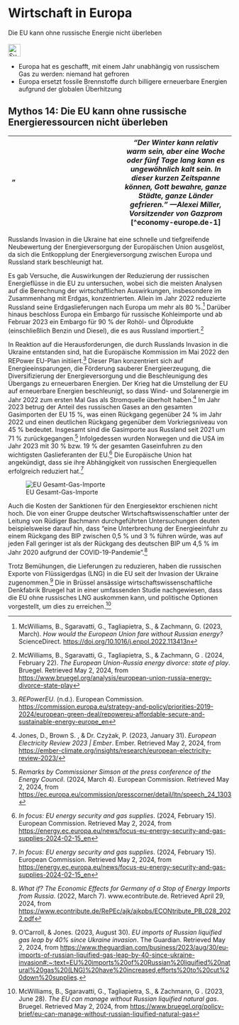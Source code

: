 # Wirtschaft in Europa {#sec-economy-europe}

::: {.callout-caution title=„Mythos“}
Die EU kann ohne russische Energie nicht überleben
[<br></br>![Suche nach Stichwort in EUvsDisinfo](../all_common_img/EUvsDisinfo_400x240.jpg){height=2em}](https://euvsdisinfo.eu/disinformation-cases/?text=(economy%7Cinflation)%20russia&sort=relevance)
:::

::: {.callout-tip title=„Wahrheit“}
- Europa hat es geschafft, mit einem Jahr unabhängig von russischem Gas zu werden: niemand hat gefroren
- Europa ersetzt fossile Brennstoffe durch billigere erneuerbare Energien aufgrund der globalen Überhitzung
:::

## **Mythos 14: Die EU kann ohne russische Energieressourcen nicht überleben** {#mythos-14:-die-eu-kann-ohne-russische-energieressourcen-nicht-überleben}

| ” | *“Der Winter kann relativ warm sein, aber eine Woche oder fünf Tage lang kann es ungewöhnlich kalt sein. In dieser kurzen Zeitspanne können, Gott bewahre, ganze Städte, ganze Länder gefrieren.” —Alexei Miller, Vorsitzender von Gazprom* [^economy-europe.de-1] |
| :---- | ----- |

Russlands Invasion in die Ukraine hat eine schnelle und tiefgreifende Neubewertung der Energieversorgung der Europäischen Union ausgelöst, da sich die Entkopplung der Energieversorgung zwischen Europa und Russland stark beschleunigt hat.

Es gab Versuche, die Auswirkungen der Reduzierung der russischen Energieflüsse in die EU zu untersuchen, wobei sich die meisten Analysen auf die Berechnung der wirtschaftlichen Auswirkungen, insbesondere im Zusammenhang mit Erdgas, konzentrierten. Allein im Jahr 2022 reduzierte Russland seine Erdgaslieferungen nach Europa um mehr als 80 %.[^economy-europe.de-2] Darüber hinaus beschloss Europa ein Embargo für russische Kohleimporte und ab Februar 2023 ein Embargo für 90 % der Rohöl- und Ölprodukte (einschließlich Benzin und Diesel), die es aus Russland importiert.[^economy-europe.de-3]

In Reaktion auf die Herausforderungen, die durch Russlands Invasion in die Ukraine entstanden sind, hat die Europäische Kommission im Mai 2022 den REPower EU-Plan initiiert.[^economy-europe.de-4] Dieser Plan konzentriert sich auf Energieeinsparungen, die Förderung sauberer Energieerzeugung, die Diversifizierung der Energieversorgung und die Beschleunigung des Übergangs zu erneuerbaren Energien. Der Krieg hat die Umstellung der EU auf erneuerbare Energien beschleunigt, so dass Wind- und Solarenergie im Jahr 2022 zum ersten Mal Gas als Stromquelle überholt haben.[^economy-europe.de-5] Im Jahr 2023 betrug der Anteil des russischen Gases an den gesamten Gasimporten der EU 15 %, was einen Rückgang gegenüber 24 % im Jahr 2022 und einen deutlichen Rückgang gegenüber dem Vorkriegsniveau von 45 % bedeutet. Insgesamt sind die Gasimporte aus Russland seit 2021 um 71 % zurückgegangen.[^economy-europe.de-6] Infolgedessen wurden Norwegen und die USA im Jahr 2023 mit 30 % bzw. 19 % der gesamten Gaseinfuhren zu den wichtigsten Gaslieferanten der EU.[^economy-europe.de-7] Die Europäische Union hat angekündigt, dass sie ihre Abhängigkeit von russischen Energiequellen erfolgreich reduziert hat.[^economy-europe.de-8]

![EU Gesamt-Gas-Importe](EU_total_gas_imports.jpg)

Auch die Kosten der Sanktionen für den Energiesektor erschienen nicht hoch. Die von einer Gruppe deutscher Wirtschaftswissenschaftler unter der Leitung von Rüdiger Bachmann durchgeführten Untersuchungen deuten beispielsweise darauf hin, dass “eine Unterbrechung der Energieeinfuhr zu einem Rückgang des BIP zwischen 0,5 % und 3 % führen würde, was auf jeden Fall geringer ist als der Rückgang des deutschen BIP um 4,5 % im Jahr 2020 aufgrund der COVID-19-Pandemie”.[^economy-europe.de-9]

Trotz Bemühungen, die Lieferungen zu reduzieren, haben die russischen Exporte von Flüssigerdgas (LNG) in die EU seit der Invasion der Ukraine zugenommen.[^economy-europe.de-10] Die in Brüssel ansässige wirtschaftswissenschaftliche Denkfabrik Bruegel hat in einer umfassenden Studie nachgewiesen, dass die EU ohne russisches LNG auskommen kann, und politische Optionen vorgestellt, um dies zu erreichen.[^economy-europe.de-11]


[^economy-europe.de-2]:  McWilliams, B., Sgaravatti, G., Tagliapietra, S., & Zachmann, G. (2023, March). *How would the European Union fare without Russian energy?* ScienceDirect. [https://doi.org/10.1016/j.enpol.2022.113413n](https://doi.org/10.1016/j.enpol.2022.113413n)

[^economy-europe.de-3]:  McWilliams, B., Sgaravatti, G., Tagliapietra, S., & Zachmann, G . (2024, February 22). *The European Union-Russia energy divorce: state of play*. Bruegel. Retrieved May 2, 2024, from [https://www.bruegel.org/analysis/european-union-russia-energy-divorce-state-play](https://www.bruegel.org/analysis/european-union-russia-energy-divorce-state-play)

[^economy-europe.de-4]:  *REPowerEU*. (n.d.). European Commission. [https://commission.europa.eu/strategy-and-policy/priorities-2019-2024/european-green-deal/repowereu-affordable-secure-and-sustainable-energy-europe\_en](https://commission.europa.eu/strategy-and-policy/priorities-2019-2024/european-green-deal/repowereu-affordable-secure-and-sustainable-energy-europe\_en)

[^economy-europe.de-5]:  Jones, D., Brown S. , & Dr. Czyżak, P. (2023, January 31). *European Electricity Review 2023 | Ember*. Ember. Retrieved May 2, 2024, from [https://ember-climate.org/insights/research/european-electricity-review-2023/](https://ember-climate.org/insights/research/european-electricity-review-2023/) 

[^economy-europe.de-6]:  *Remarks by Commissioner Simson at the press conference of the Energy Council*. (2024, March 4). European Commission. Retrieved May 2, 2024, from [https://ec.europa.eu/commission/presscorner/detail/ltn/speech\_24\_1303](https://ec.europa.eu/commission/presscorner/detail/ltn/speech\_24\_1303)

[^economy-europe.de-7]:  *In focus: EU energy security and gas supplies*. (2024, February 15). European Commission. Retrieved May 2, 2024, from [https://energy.ec.europa.eu/news/focus-eu-energy-security-and-gas-supplies-2024-02-15\_en](https://energy.ec.europa.eu/news/focus-eu-energy-security-and-gas-supplies-2024-02-15\_en)

[^economy-europe.de-8]:  *In focus: EU energy security and gas supplies*. (2024, February 15). European Commission. Retrieved May 2, 2024, from [https://energy.ec.europa.eu/news/focus-eu-energy-security-and-gas-supplies-2024-02-15\_en](https://energy.ec.europa.eu/news/focus-eu-energy-security-and-gas-supplies-2024-02-15\_en)

[^economy-europe.de-9]:  *What if? The Economic Effects for Germany of a Stop of Energy Imports from Russia*. (2022, March 7). www.econtribute.de. Retrieved April 29, 2024, from [https://www.econtribute.de/RePEc/ajk/ajkpbs/ECONtribute\_PB\_028\_2022.pdf](https://www.econtribute.de/RePEc/ajk/ajkpbs/ECONtribute_PB_028_2022.pdf) 

[^economy-europe.de-10]:  O’Carroll, & Jones. (2023, August 30). *EU imports of Russian liquified gas leap by 40% since Ukraine invasion*. The Guardian. Retrieved May 2, 2024, from [https://www.theguardian.com/business/2023/aug/30/eu-imports-of-russian-liquified-gas-leap-by-40-since-ukraine-invasion\#:\~:text=EU%20imports%20of%20Russian%20liquified%20natural%20gas%20(LNG)%20have%20increased,efforts%20to%20cut%20down%20supplies](https://www.theguardian.com/business/2023/aug/30/eu-imports-of-russian-liquified-gas-leap-by-40-since-ukraine-invasion#:~:text=EU%20imports%20of%20Russian%20liquified%20natural%20gas%20\(LNG\)%20have%20increased,efforts%20to%20cut%20down%20supplies). 

[^economy-europe.de-11]:  McWilliams, B., Sgaravatti, G., Tagliapietra, S., & Zachmann, G . (2023, June 28). *The EU can manage without Russian liquified natural gas*. Bruegel. Retrieved May 2, 2024, from [https://www.bruegel.org/policy-brief/eu-can-manage-without-russian-liquified-natural-gas](https://www.bruegel.org/policy-brief/eu-can-manage-without-russian-liquified-natural-gas)

